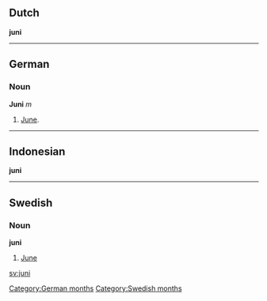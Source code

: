 ==Dutch==
'''juni'''
----
==German==
===Noun===
'''Juni''' ''m''
# [[June]].
----
==Indonesian==
'''juni'''
----
==Swedish==
===Noun===
'''juni'''

#[[June]]

[[Category:German months]]
[[Category:Swedish months]]
[[sv:juni]]